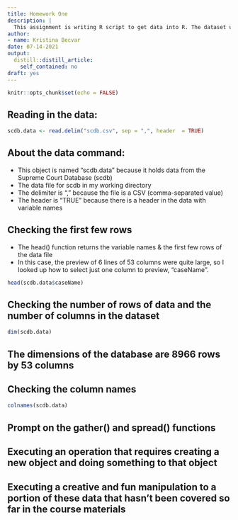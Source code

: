 ```yaml
---
title: Homework One
description: |
  This assignment is writing R script to get data into R. The dataset used for this assignment is scdb.
author:
- name: Kristina Becvar
date: 07-14-2021
output:
  distill::distill_article:
    self_contained: no
draft: yes
---
```


```r
knitr::opts_chunk$set(echo = FALSE)
```

## **Reading in the data:**

```r
scdb.data <- read.delim("scdb.csv", sep = ",", header  = TRUE)
```

## **About the data command:**

+ This object is named "scdb.data" because it holds data from the Supreme Court Database (scdb)
+ The data file for scdb in my working directory
+ The delimiter is "," because the file is a CSV (comma-separated value)
+ The header is "TRUE" because there is a header in the data with variable names

## **Checking the first few rows**

+ The head() function returns the variable names & the first few rows of the data file
+ In this case, the preview of 6 lines of 53 columns were quite large, so I looked up how to select just one column to preview, "caseName".

```r
head(scdb.data$caseName)
```

## Checking the number of rows of data and the number of columns in the dataset

```r
dim(scdb.data)
```

## The dimensions of the database are 8966 rows by 53 columns

## Checking the column names

```r
colnames(scdb.data)
```

## Prompt on the gather() and spread() functions

## Executing an operation that requires creating a new object and doing something to that object

## Executing a creative and fun manipulation to a portion of these data that hasn't been covered so far in the course materials



